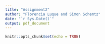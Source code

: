 ```yaml
---
title: "Assignment2"
author: "Florencia Luque and Simon Schemtz"
date: "`r Sys.Date()`"
output: pdf_document
---
```


```r
knitr::opts_chunk$set(echo = TRUE)
```
